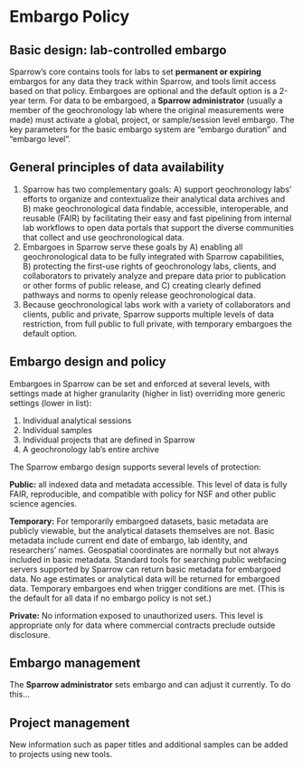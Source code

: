 
# Embargo Policy

## Basic design: lab-controlled embargo

Sparrow’s core contains tools for labs to set **permanent or expiring** embargos for any data they track within Sparrow, and tools limit access based on that policy. Embargoes are optional and the default option is a 2-year term. For data to be embargoed, a **Sparrow administrator** (usually a member of the geochronology lab where the original measurements were made) must activate a global, project, or sample/session level embargo. The key parameters for the basic embargo system are “embargo duration” and “embargo level”.

## General principles of data availability

1. Sparrow has two complementary goals: A) support geochronology labs’ efforts to organize and contextualize their analytical data archives and B) make geochronological data findable, accessible, interoperable, and reusable (FAIR) by facilitating their easy and fast pipelining from internal lab workflows to open data portals that support the diverse communities that collect and use geochronological data.
2. Embargoes in Sparrow serve these goals by A) enabling all geochronological data to be fully integrated with Sparrow capabilities, B) protecting the first-use rights of geochronology labs, clients, and collaborators to privately analyze and prepare data prior to publication or other forms of public release, and C) creating clearly defined pathways and norms to openly release geochronological data.
3. Because geochronological labs work with a variety of collaborators and clients, public and private, Sparrow supports multiple levels of data restriction, from full public to full private, with temporary embargoes the default option.

## Embargo design and policy

Embargoes in Sparrow can be set and enforced at several levels, with settings made at higher granularity (higher in list) overriding more generic settings (lower in list):

1. Individual analytical sessions
2. Individual samples
3. Individual projects that are defined in Sparrow
4. A geochronology lab’s entire archive

The Sparrow embargo design supports several levels of protection:

**Public:** all indexed data and metadata accessible. This level of data is fully FAIR, reproducible, and compatible with policy for NSF and other public science agencies.

**Temporary:** For temporarily embargoed datasets, basic metadata are publicly viewable, but the analytical datasets themselves are not. Basic metadata include current end date of embargo, lab identity, and researchers’ names. Geospatial coordinates are normally but not always included in basic metadata. Standard tools for searching public webfacing servers supported by Sparrow can return basic metadata for embargoed data. No age estimates or analytical data will be returned for embargoed data. Temporary embargoes end when trigger conditions are met. (This is the default for all data if no embargo policy is not set.)

**Private:** No information exposed to unauthorized users. This level is appropriate only for data where commercial contracts preclude outside disclosure.

## Embargo management

The **Sparrow administrator** sets embargo and can adjust it currently. To do this... <!-- Add in some additional instructions here. -->

## Project management

New information such as paper titles and additional samples can be added to projects using new tools. <!-- Add some information on the new tools for these edits from Casey. -->

